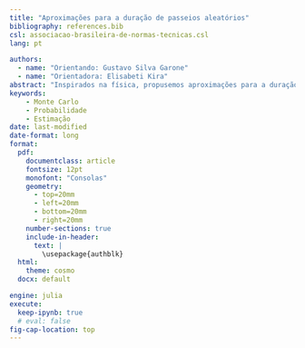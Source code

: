 ```yaml
--- 
title: "Aproximações para a duração de passeios aleatórios"
bibliography: references.bib
csl: associacao-brasileira-de-normas-tecnicas.csl
lang: pt

authors:
  - name: "Orientando: Gustavo Silva Garone"
  - name: "Orientadora: Elisabeti Kira"
abstract: "Inspirados na física, propusemos aproximações para a duração de passeios aleatórios diversos, em especial, os de difícil derivação analítica. Para testar as aproximações, utilizamos simulações de Monte Carlo na linguagem Julia. Analisamos o desempenho desta linguagem comparando-a com a linguagem Python. Com modelos (passeios) mais sofisticados, utilizamos recursos computacionais para solução de sistemas lineares na construção de novas aproximações. Descrevemos o uso de paralelismo e de outras ferramentas. Exibimos e analisamos os resultados obtidos."
keywords:
    - Monte Carlo
    - Probabilidade
    - Estimação
date: last-modified
date-format: long
format:
  pdf:
    documentclass: article
    fontsize: 12pt
    monofont: "Consolas"
    geometry:
      - top=20mm
      - left=20mm
      - bottom=20mm
      - right=20mm
    number-sections: true
    include-in-header:
      text: |
        \usepackage{authblk}
  html:
    theme: cosmo
  docx: default

engine: julia
execute:
  keep-ipynb: true
  # eval: false
fig-cap-location: top
---
```

